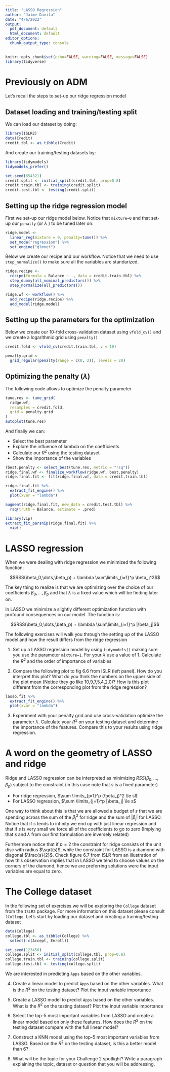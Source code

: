 ```yaml
---
title: "LASSO Regression"
author: "Jaime Davila"
date: "4/6/2022"
output:
  pdf_document: default
  html_document: default
editor_options:
  chunk_output_type: console
---
```


```r
knitr::opts_chunk$set(echo=FALSE, warning=FALSE, message=FALSE)
library(tidyverse)
```

# Previously on ADM

Let's recall the steps to set-up our ridge regression model

## Dataset loading and training/testing split 

We can load our dataset by doing: 

```r
library(ISLR2)
data(Credit)
credit.tbl <- as_tibble(Credit)
```

And create our training/testing datasets by:

```r
library(tidymodels)
tidymodels_prefer()

set.seed(654321)
credit.split <- initial_split(credit.tbl, prop=0.8)
credit.train.tbl <- training(credit.split)
credit.test.tbl <- testing(credit.split)
```

## Setting up the ridge regression model

First we set-up our ridge model below. Notice that `mixture=0` and that set-up our `penalty` (or $\lambda$ ) to be tuned later on:

```r
ridge.model <- 
  linear_reg(mixture = 0, penalty=tune()) %>% 
  set_mode("regression") %>% 
  set_engine("glmnet")
```

Below we create our recipe and our workflow. Notice that we need to use `step_normalize()` to make sure all the variables are standarized.

```r
ridge.recipe <- 
  recipe(formula = Balance ~ ., data = credit.train.tbl) %>% 
  step_dummy(all_nominal_predictors()) %>% 
  step_normalize(all_predictors())

ridge.wf <- workflow() %>% 
  add_recipe(ridge.recipe) %>% 
  add_model(ridge.model)
```

## Setting up the parameters for the optimization

Below we create our 10-fold cross-validation dataset using `vfold_cv()` and we create a logarithmic grid using `penalty()`

```r
credit.fold <- vfold_cv(credit.train.tbl, v = 10)

penalty.grid <-
  grid_regular(penalty(range = c(0, 2)), levels = 20)
```

## Optimizing the penalty ($\lambda$)

The following code allows to optimize the penalty parameter

```r
tune.res <- tune_grid(
  ridge.wf,
  resamples = credit.fold, 
  grid = penalty.grid
)
autoplot(tune.res)
```

And finally we can:

* Select the best parameter
* Explore the influence of lambda on the coefficients
* Calculate our $R^2$ using the testing dataset 
* Show the importance of the variables

```r
(best.penalty <- select_best(tune.res, metric = "rsq"))
ridge.final.wf <- finalize_workflow(ridge.wf, best.penalty)
ridge.final.fit <- fit(ridge.final.wf, data = credit.train.tbl)

ridge.final.fit %>%
  extract_fit_engine() %>%
  plot(xvar = "lambda")

augment(ridge.final.fit, new_data = credit.test.tbl) %>%
  rsq(truth = Balance, estimate = .pred)

library(vip)
extract_fit_parsnip(ridge.final.fit) %>%
  vip()
```

# LASSO regression

When we were dealing with ridge regression we minimized the following function:


$$RSS(\beta_0,\dots,\beta_p) + \lambda \sum\limits_{i=1}^p \beta_j^2$$

The key thing to realize is that we are optimizing over the choice of our coefficients $\beta_0,\dots,\beta_p$ and that $\lambda$ is a fixed value which will be finding later on.

In LASSO we minimize a slightly different optimization function with profound consequences on our model. The function is:

$$RSS(\beta_0,\dots,\beta_p) + \lambda \sum\limits_{i=1}^p |\beta_j|$$

The following exercises will walk you through the setting up of the LASSO model and how the result differs from the ridge regression

1. Set up a LASSO regression model by using `tidymodels()` making sure you use the parameter `mixture=1`. For your $\lambda$ use a value of 1. Calculate the $R^2$ and the order of importance of variables

2. Compare the following plot to fig 6.6 from ISLR (left panel). How do you interpret this plot? What do you think the numbers on the upper side of the plot mean (Notice they go like 10,9,7,5,4,2,0)? How is this plot different from the corresponding plot from the ridge regression?

```r
lasso.fit %>%
  extract_fit_engine() %>%
  plot(xvar = "lambda")
```

3. Experiment with your penalty grid and use cross-validation optimize the parameter $\lambda$. Calculate your $R^2$ on your testing dataset and determine the importance of the features. Compare this to your results using ridge regression.


# A word on the geometry of LASSO and ridge

Ridge and LASSO regression can be interpreted as minimizing $RSS(\beta_0,\dots, \beta_p)$ subject to the constraint (in this case note that $s$ is a fixed parameter)

* For ridge regression, $\sum \limits_{j=1}^p (\beta_j)^2 \le s$
* For LASSO regression, $\sum \limits_{j=1}^p |\beta_j| \le s$

One way to think about this is that we are allowed a budget of $s$ that we are spending across the sum of the $\beta_j^2$ for ridge and the sum of $|\beta_j|$ for LASSO. Notice that if $s$ tends to infinity we end up with just linear regression and that if $s$ is very small we force all of the coefficients to go to zero (Implying that $s$ and $\lambda$ from our first formulation are inversely related)

Furthermore notice that if $p=2$ the constraint for ridge consists of the unit disc with radius $\sqrt(s)$, while the constraint for LASSO is a diamond with diagonal $\frac{s}{2}$. Check figure 6.7 from ISLR from an illustration of how this observation implies that in LASSO we tend to choose values on the corners of the diamond, hence we are preferring solutions were the input variables are equal to zero.

# The College dataset

In the following set of exercises we will be exploring the `College` dataset from the `ISLR2` package. For more information on this dataset please consult `?College`. Let's start by loading our dataset and creating a training/testing dataset

```r
data(College)
college.tbl <- as_tibble(College) %>%
  select(-c(Accept, Enroll))

set.seed(123456)
college.split <- initial_split(college.tbl, prop=0.8)
college.train.tbl <- training(college.split)
college.test.tbl <- testing(college.split)
```

We are interested in predicting `Apps` based on the other variables.

4. Create a linear model to predict `Apps` based on the other variables. What is the $R^2$ on the testing dataset? Plot the input variable importance

5. Create a LASSO model to predict `Apps` based on the other variables. What is the $R^2$ on the testing dataset? Plot the input variable importance

6. Select the top-5 most important variables from LASSO and create a linear model based on only these features. How does the $R^2$ on the testing dataset compare with the full linear model?

7. Construct a KNN model using the top-5 most important variables from LASSO. Based on the $R^2$ on the testing dataset, is this a better model than 6?

8. What will be the topic for your Challenge 2 spotlight? Write a paragraph explaining the topic, dataset or question that you will be addressing.


